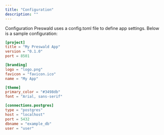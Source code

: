 ```yaml
---
title: "Configuration"
description: ""
---
```


Configuration
Preswald uses a config.toml file to define app settings. Below is a sample configuration:

```toml
[project]
title = "My Preswald App"
version = "0.1.0"
port = 8501

[branding]
logo = "logo.png"
favicon = "favicon.ico"
name = "My App"

[theme]
primary_color = "#3498db"
font = "Arial, sans-serif"

[connections.postgres]
type = "postgres"
host = "localhost"
port = 5432
dbname = "example_db"
user = "user"
```
